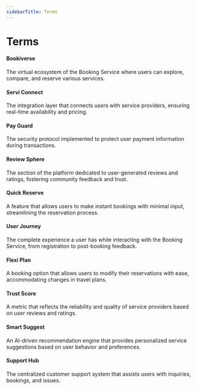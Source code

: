 ```yaml
---
sidebarTitle: Terms
---
```



# Terms


#### Bookiverse

The virtual ecosystem of the Booking Service where users can explore, compare, and reserve various services.


#### Servi Connect

The integration layer that connects users with service providers, ensuring real-time availability and pricing.


#### Pay Guard

The security protocol implemented to protect user payment information during transactions.


#### Review Sphere

The section of the platform dedicated to user-generated reviews and ratings, fostering community feedback and trust.


#### Quick Reserve

A feature that allows users to make instant bookings with minimal input, streamlining the reservation process.


#### User Journey

The complete experience a user has while interacting with the Booking Service, from registration to post-booking feedback.


#### Flexi Plan

A booking option that allows users to modify their reservations with ease, accommodating changes in travel plans.


#### Trust Score

A metric that reflects the reliability and quality of service providers based on user reviews and ratings.


#### Smart Suggest

An AI-driven recommendation engine that provides personalized service suggestions based on user behavior and preferences.


#### Support Hub

The centralized customer support system that assists users with inquiries, bookings, and issues.
